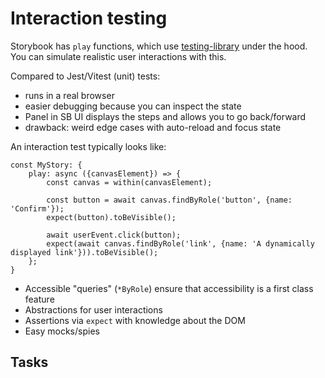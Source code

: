 
<Meta title="Advanced / Interaction tests" name="README" />

# Interaction testing

Storybook has `play` functions, which use [testing-library](https://testing-library.com/)
under the hood. You can simulate realistic user interactions with this.

Compared to Jest/Vitest (unit) tests:

* runs in a real browser
* easier debugging because you can inspect the state
* Panel in SB UI displays the steps and allows you to go back/forward
* drawback: weird edge cases with auto-reload and focus state

An interaction test typically looks like:

```tsx
const MyStory: {
    play: async ({canvasElement}) => {
        const canvas = within(canvasElement);

        const button = await canvas.findByRole('button', {name: 'Confirm'});
        expect(button).toBeVisible();

        await userEvent.click(button);
        expect(await canvas.findByRole('link', {name: 'A dynamically displayed link'})).toBeVisible();
    };
}
```

* Accessible "queries" (`*ByRole`) ensure that accessibility is a first class feature
* Abstractions for user interactions
* Assertions via `expect` with knowledge about the DOM
* Easy mocks/spies

## Tasks
